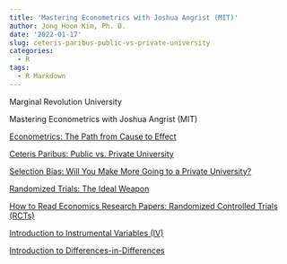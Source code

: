 ```yaml
---
title: 'Mastering Econometrics with Joshua Angrist (MIT)'
author: Jong Hoon Kim, Ph. D.
date: '2022-01-17'
slug: ceteris-paribus-public-vs-private-university
categories:
  - R
tags:
  - R Markdown
---
```



Marginal Revolution University 

Mastering Econometrics with Joshua Angrist (MIT) 


[Econometrics: The Path from Cause to Effect](https://youtu.be/WwW8y5dZs80)

[Ceteris Paribus: Public vs. Private University](https://youtu.be/iPBV3BlV7jk)

[Selection Bias: Will You Make More Going to a Private University?](https://youtu.be/6YrIDhaUQOE)

[Randomized Trials: The Ideal Weapon](https://youtu.be/eGRd8jBdNYg)

[How to Read Economics Research Papers: Randomized Controlled Trials (RCTs)](https://youtu.be/s-_3s3OMeqs)

[Introduction to Instrumental Variables (IV)](https://youtu.be/eoJUPd6104Q)

[Introduction to Differences-in-Differences](https://youtu.be/eiffOVbYvNc)
 